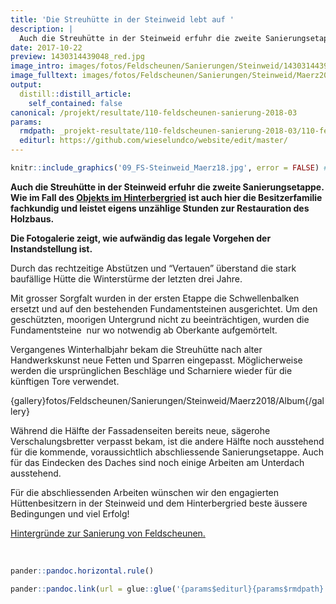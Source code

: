 ```yaml
---
title: 'Die Streuhütte in der Steinweid lebt auf '
description: |
  Auch die Streuhütte in der Steinweid erfuhr die zweite Sanierungsetappe. Wie im Fall des Objekts im Hinterbergried ist auch hier die Besitzerfamilie fachkundig und leistet eigens unzählige Stunden zur Restauration des Holzbaus.  Die Fotogalerie zeigt, wie aufwändig das legale Vorgehen der Instandstellung ist. 
date: 2017-10-22
preview: 1430314439048_red.jpg
image_intro: images/fotos/Feldscheunen/Sanierungen/Steinweid/1430314439048_red.jpg
image_fulltext: images/fotos/Feldscheunen/Sanierungen/Steinweid/Maerz2018/09_FS-Steinweid_Maerz18.jpg
output:
  distill::distill_article:
    self_contained: false
canonical: /projekt/resultate/110-feldscheunen-sanierung-2018-03
params:
  rmdpath: _projekt-resultate/110-feldscheunen-sanierung-2018-03/110-feldscheunen-sanierung-2018-03.Rmd
  editurl: https://github.com/wieselundco/website/edit/master/
---
```



```r
knitr::include_graphics('09_FS-Steinweid_Maerz18.jpg', error = FALSE) #images/fotos/Feldscheunen/Sanierungen/Steinweid/Maerz2018/09_FS-Steinweid_Maerz18.jpg
```

**Auch die Streuhütte in der Steinweid erfuhr die zweite
Sanierungsetappe. Wie im Fall des [Objekts im
Hinterbergried](http://www.wieselundco.ch/projekt/resultate/101-feldscheunen-sanierung-2017-10) ist
auch hier die Besitzerfamilie fachkundig und leistet eigens unzählige
Stunden zur Restauration des Holzbaus. **

**Die Fotogalerie zeigt, wie aufwändig das legale Vorgehen der
Instandstellung ist. **

Durch das rechtzeitige Abstützen und "Vertauen" überstand die stark
baufällige Hütte die Winterstürme der letzten drei Jahre.

Mit grosser Sorgfalt wurden in der ersten Etappe die Schwellenbalken
ersetzt und auf den bestehenden Fundamentsteinen ausgerichtet. Um den
geschützten, moorigen Untergrund nicht zu beeinträchtigen, wurden die
Fundamentsteine  nur wo notwendig ab Oberkante aufgemörtelt.

Vergangenes Winterhalbjahr bekam die Streuhütte nach alter
Handwerkskunst neue Fetten und Sparren eingepasst. Möglicherweise werden
die ursprünglichen Beschläge und Scharniere wieder für die künftigen
Tore verwendet. 

{gallery}fotos/Feldscheunen/Sanierungen/Steinweid/Maerz2018/Album{/gallery}

Während die Hälfte der Fassadenseiten bereits neue, sägerohe
Verschalungsbretter verpasst bekam, ist die andere Hälfte noch
ausstehend für die kommende, voraussichtlich abschliessende
Sanierungsetappe. Auch für das Eindecken des Daches sind noch einige
Arbeiten am Unterdach ausstehend. 

Für die abschliessenden Arbeiten wünschen wir den engagierten
Hüttenbesitzern in der Steinweid und dem Hinterbergried beste äussere
Bedingungen und viel Erfolg!

[Hintergründe zur Sanierung von
Feldscheunen.](http://www.wieselundco.ch/projekt/massnahmen/62-wir-unterstuetzen-die-instanstellung-von-feldscheunen) 

 

```r
pander::pandoc.horizontal.rule()

pander::pandoc.link(url = glue::glue('{params$editurl}{params$rmdpath}'),text = 'Artikel bearbeiten')
```

<!--http://wieselundco.ch/projekt/resultate/110-feldscheunen-sanierung-2018-03-->
